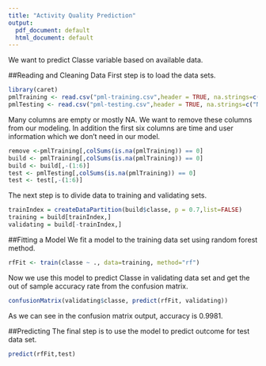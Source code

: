 ```yaml
---
title: "Activity Quality Prediction"
output:
  pdf_document: default
  html_document: default
---
```


We want to predict Classe variable based on available data. 

##Reading and Cleaning Data
First step is to load the data sets. 

```R
library(caret)
pmlTraining <- read.csv("pml-training.csv",header = TRUE, na.strings=c("NA",""))
pmlTesting <- read.csv("pml-testing.csv",header = TRUE, na.strings=c("NA",""))
```

Many columns are empty or mostly NA. We want to remove these columns from our modeling. In addition the first six columns are time and user information which we don't need in our model.

```R
remove <-pmlTraining[,colSums(is.na(pmlTraining)) == 0] 
build <- pmlTraining[,colSums(is.na(pmlTraining)) == 0]
build <- build[,-(1:6)]
test <- pmlTesting[,colSums(is.na(pmlTraining)) == 0] 
test <- test[,-(1:6)]
```

The next step is to divide data to training and validating sets. 
```R
trainIndex = createDataPartition(build$classe, p = 0.7,list=FALSE)
training = build[trainIndex,]
validating = build[-trainIndex,]
```

##Fitting a Model
We fit a model to the training data set using random forest method.

```R
rfFit <- train(classe ~ ., data=training, method="rf")
```

Now we use this model to predict Classe in validating data set and get the out of sample accuracy rate from the confusion matrix.

```R
confusionMatrix(validating$classe, predict(rfFit, validating))
```
As we can see in the confusion matrix output, accuracy is 0.9981.

##Predicting
The final step is to use the model to predict outcome for test data set.
```R
predict(rfFit,test)
```





